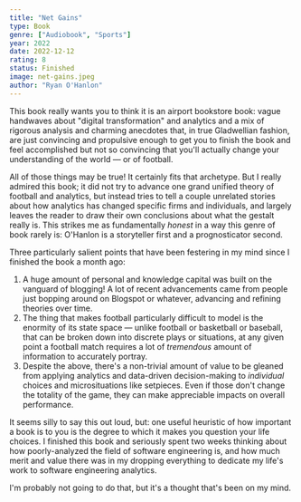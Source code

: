```yaml
---
title: "Net Gains"
type: Book
genre: ["Audiobook", "Sports"]
year: 2022
date: 2022-12-12
rating: 8
status: Finished
image: net-gains.jpeg
author: "Ryan O'Hanlon"
---
```


This book really wants you to think it is an airport bookstore book: vague
handwaves about "digital transformation" and analytics and a mix of rigorous
analysis and charming anecdotes that, in true Gladwellian fashion, are just
convincing and propulsive enough to get you to finish the book and feel accomplished
but not so convincing that you'll actually change your understanding of the world —
or of football.

All of those things may be true! It certainly fits that archetype. But I really admired
this book; it did not try to advance one grand unified theory of football and analytics,
but instead tries to tell a couple unrelated stories about how analytics has changed
specific firms and individuals, and largely leaves the reader to draw their own conclusions
about what the gestalt really is. This strikes me as fundamentally _honest_ in a way this
genre of book rarely is: O'Hanlon is a storyteller first and a prognosticator second.

Three particularly salient points that have been festering in my mind since I finished the book
a month ago:

1. A huge amount of personal and knowledge capital was built on the vanguard of blogging! A lot of
   recent advancements came from people just bopping around on Blogspot or whatever, advancing and refining
   theories over time.
2. The thing that makes football particularly difficult to model is the enormity of its state space — unlike
   football or basketball or baseball, that can be broken down into discrete plays or situations, at any given point
   a football match requires a lot of _tremendous_ amount of information to accurately portray.
3. Despite the above, there's a non-trivial amount of value to be gleaned from applying analytics and data-driven
   decision-making to _individual_ choices and microsituations like setpieces. Even if those don't change the totality
   of the game, they can make appreciable impacts on overall performance.

It seems silly to say this out loud, but: one useful heuristic of how important a book is to you is
the degree to which it makes you question your life choices. I finished this book and seriously spent
two weeks thinking about how poorly-analyzed the field of software engineering is, and how much merit
and value there was in my dropping everything to dedicate my life's work to software engineering
analytics.

I'm probably not going to do that, but it's a thought that's been on my mind.
